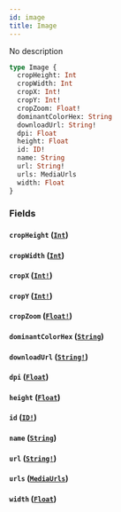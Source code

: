 ```yaml
---
id: image
title: Image
---
```


No description

```graphql
type Image {
  cropHeight: Int
  cropWidth: Int
  cropX: Int!
  cropY: Int!
  cropZoom: Float!
  dominantColorHex: String
  downloadUrl: String!
  dpi: Float
  height: Float
  id: ID!
  name: String
  url: String!
  urls: MediaUrls
  width: Float
}
```

### Fields

#### `cropHeight` ([`Int`](/docs/graphql/scalars/int))

#### `cropWidth` ([`Int`](/docs/graphql/scalars/int))

#### `cropX` ([`Int!`](/docs/graphql/scalars/int))

#### `cropY` ([`Int!`](/docs/graphql/scalars/int))

#### `cropZoom` ([`Float!`](/docs/graphql/scalars/float))

#### `dominantColorHex` ([`String`](/docs/graphql/scalars/string))

#### `downloadUrl` ([`String!`](/docs/graphql/scalars/string))

#### `dpi` ([`Float`](/docs/graphql/scalars/float))

#### `height` ([`Float`](/docs/graphql/scalars/float))

#### `id` ([`ID!`](/docs/graphql/scalars/id))

#### `name` ([`String`](/docs/graphql/scalars/string))

#### `url` ([`String!`](/docs/graphql/scalars/string))

#### `urls` ([`MediaUrls`](/docs/graphql/objects/media-urls))

#### `width` ([`Float`](/docs/graphql/scalars/float))
